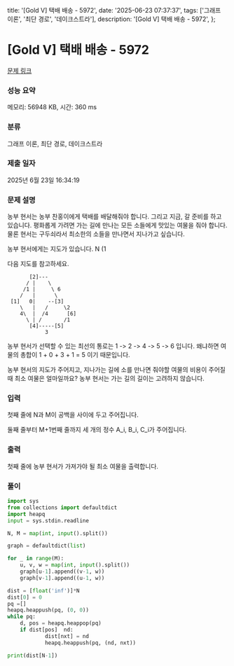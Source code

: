   title: '[Gold V] 택배 배송 - 5972',
  date: '2025-06-23 07:37:37',
  tags: ['그래프 이론', '최단 경로', '데이크스트라'],
  description: '[Gold V] 택배 배송 - 5972',
};

# [Gold V] 택배 배송 - 5972 

[문제 링크](https://www.acmicpc.net/problem/5972) 

### 성능 요약

메모리: 56948 KB, 시간: 360 ms

### 분류

그래프 이론, 최단 경로, 데이크스트라

### 제출 일자

2025년 6월 23일 16:34:19

### 문제 설명

농부 현서는 농부 찬홍이에게 택배를 배달해줘야 합니다. 그리고 지금, 갈 준비를 하고 있습니다. 평화롭게 가려면 가는 길에 만나는 모든 소들에게 맛있는 여물을 줘야 합니다. 물론 현서는 구두쇠라서 최소한의 소들을 만나면서 지나가고 싶습니다.

농부 현서에게는 지도가 있습니다. N (1 

다음 지도를 참고하세요.

           [2]---
          / |    \
         /1 |     \ 6
        /   |      \
     [1]   0|    --[3]
        \   |   /     \2
        4\  |  /4      [6]
          \ | /       /1
           [4]-----[5] 
                3  

농부 현서가 선택할 수 있는 최선의 통로는 1 -> 2 -> 4 -> 5 -> 6 입니다. 왜냐하면 여물의 총합이 1 + 0 + 3 + 1 = 5 이기 때문입니다.

농부 현서의 지도가 주어지고, 지나가는 길에 소를 만나면 줘야할 여물의 비용이 주어질 때 최소 여물은 얼마일까요? 농부 현서는 가는 길의 길이는 고려하지 않습니다.

### 입력 

 첫째 줄에 N과 M이 공백을 사이에 두고 주어집니다.

둘째 줄부터 M+1번째 줄까지 세 개의 정수 A_i, B_i, C_i가 주어집니다.

### 출력 

 첫째 줄에 농부 현서가 가져가야 될 최소 여물을 출력합니다.

### 풀이
```python
import sys
from collections import defaultdict
import heapq
input = sys.stdin.readline

N, M = map(int, input().split())

graph = defaultdict(list)

for _ in range(M):
    u, v, w = map(int, input().split())
    graph[u-1].append((v-1, w))
    graph[v-1].append((u-1, w))

dist = [float('inf')]*N
dist[0] = 0
pq =[]
heapq.heappush(pq, (0, 0))
while pq:
    d, pos = heapq.heappop(pq)
    if dist[pos]  nd:
            dist[nxt] = nd
            heapq.heappush(pq, (nd, nxt))

print(dist[N-1])
```